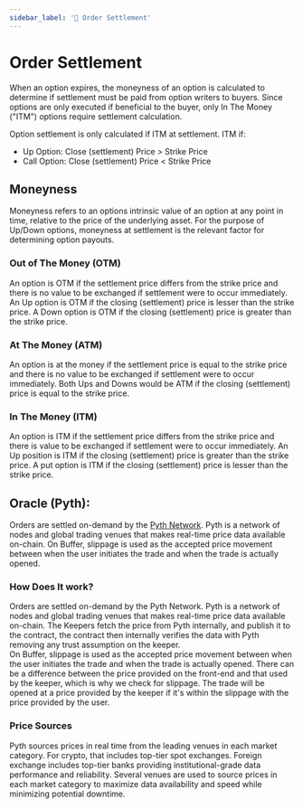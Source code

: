 ```yaml
---
sidebar_label: '🔮 Order Settlement'
---
```


# Order Settlement

When an option expires, the moneyness of an option is calculated to determine if settlement must be paid from option writers to buyers.
Since options are only executed if beneficial to the buyer, only In The Money ("ITM") options require settlement calculation.

Option settlement is only calculated if ITM at settlement. ITM if:
- Up Option: Close (settlement) Price > Strike Price
- Call Option: Close (settlement) Price < Strike Price

## Moneyness
Moneyness refers to an options intrinsic value of an option at any point in time, relative to the price of the underlying asset.
For the purpose of Up/Down options, moneyness at settlement is the relevant factor for determining option payouts.

### Out of The Money (OTM)
An option is OTM if the settlement price differs from the strike price and there is no value to be exchanged if settlement were to occur immediately.
An Up option is OTM if the closing (settlement) price is lesser than the strike price.
A Down option is OTM if the closing (settlement) price is greater than the strike price.

### At The Money (ATM)
An option is at the money if the settlement price is equal to the strike price and there is no value to be exchanged if settlement were to occur immediately.
Both Ups and Downs would be ATM if the closing (settlement) price is equal to the strike price.

### In The Money (ITM)
An option is ITM if the settlement price differs from the strike price and there is value to be exchanged if settlement were to occur immediately.
An Up position is ITM if the closing (settlement) price is greater than the strike price.
A put option is ITM if the closing (settlement)  price is lesser than the strike price.

## Oracle (Pyth):
Orders are settled on-demand by the [Pyth Network](https://pyth.network/). Pyth is a network of nodes and global trading venues that makes real-time price data available on-chain.
On Buffer, slippage is used as the accepted price movement between when the user initiates the trade and when the trade is actually opened. 

### How Does It work?

Orders are settled on-demand by the Pyth Network. 
Pyth is a network of nodes and global trading venues that makes real-time price data available on-chain. 
The Keepers fetch the price from Pyth internally, and publish it to the contract, the contract then internally verifies the data with Pyth removing any trust assumption on the keeper.  
On Buffer, slippage is used as the accepted price movement between when the user initiates 
the trade and when the trade is actually opened. 
There can be a difference between the price provided on the front-end and that used by the keeper, 
which is why we check for slippage. 
The trade will be opened at a price provided by the keeper if it's within the 
slippage with the price provided by the user.

### Price Sources
Pyth sources prices in real time from the leading venues in each market category. For crypto, that includes top-tier spot exchanges. Foreign exchange includes top-tier banks providing institutional-grade data performance and reliability.
Several venues are used to source prices in each market category to maximize data availability and speed while minimizing potential downtime.